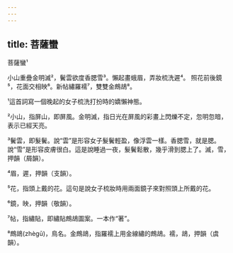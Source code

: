```yaml
---
---
---
```

title: 菩薩蠻
---




菩薩蠻¹

小山重疊金明滅²，鬢雲欲度香腮雪³。懶起畫蛾眉，弄妝梳洗遲⁴。 照花前後鏡⁵，花面交相映⁶。新帖繡羅襦⁷，雙雙金鷓鴣⁸。

¹這首詞寫一個晚起的女子梳洗打扮時的嬌懶神態。

²小山，指屏山，即屏風。金明滅，指日光在屏風的彩畫上閃爍不定，忽明忽暗，表示已經天亮。

³鬢雲，即髮鬢。說“雲”是形容女子髮鬢輕盈，像浮雲一樣。香腮雪，就是腮。說“雪”是形容皮膚很白。這是說睡過一夜，髮鬢鬆散，幾乎滑到腮上了。滅，雪，押韻（屑韻）。

⁴眉，遲，押韻（支韻）。

⁵花，指頭上戴的花。這句是說女子梳妝時用兩面鏡子來對照頭上所戴的花。

⁶鏡，映，押韻（敬韻）。

⁷帖，指繡貼，即繡貼鷓鴣圖案。一本作“著”。

⁸鷓鴣(zhègū)，鳥名。金鷓鴣，指羅襦上用金線繡的鷓鴣。襦，鴣，押韻（虞韻）。